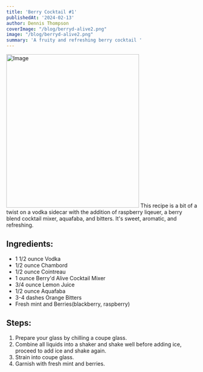 ```yaml
---
title: 'Berry Cocktail #1'
publishedAt: '2024-02-13'
author: Dennis Thompson
coverImage: "/blog/berryd-alive2.png"
image: "/blog/berryd-alive2.png"
summary: 'A fruity and refreshing berry cocktail '
---
```

<Image src="/blog/berryd-alive2.png" width="350" height="404" alt="Image" />
This recipe is a bit of a twist on a vodka sidecar with the addition of raspberry liqeuer, a berry blend cocktail mixer, aquafaba, and bitters. It's sweet, aromatic, and refreshing.


## Ingredients:
- 1 1/2 ounce Vodka 
- 1/2 ounce Chambord
- 1/2 ounce Cointreau
- 1 ounce <Link href="/"> Berry'd Alive Cocktail Mixer </Link>
- 3/4 ounce Lemon Juice
- 1/2 ounce Aquafaba
- 3-4 dashes Orange Bitters
- Fresh mint and Berries(blackberry, raspberry)

## Steps:
1. Prepare your glass by chilling a coupe glass.
2. Combine all liquids  into a shaker and shake well before adding ice, proceed to add ice and shake again.
3. Strain into coupe glass.
4. Garnish with fresh mint and berries.
